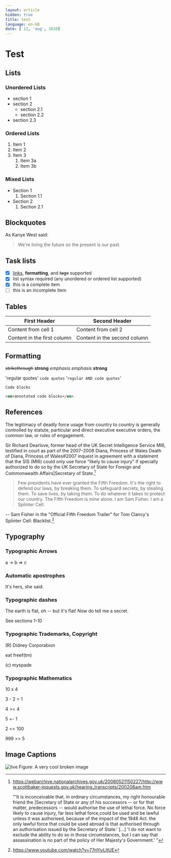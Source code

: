 ---
layout: article
hidden: true
title: test
language: en-GB
date: [ 12, 'aug', 2020]
---

# Test

## Lists

### Unordered Lists

* section 1
* section 2
  * section 2.1
  * section 2.2
* section 2.3

### Ordered Lists

1. Item 1
1. Item 2
1. Item 3
   1. Item 3a
   1. Item 3b

### Mixed Lists

* Section 1
  1. Section 1.1
* Section 2
  1. Section 2.1

## Blockquotes

As Kanye West said:

> We're living the future so
> the present is our past.

## Task lists

- [x] [links](), **formatting**, and <del>tags</del> supported
- [x] list syntax required (any unordered or ordered list supported)
- [x] this is a complete item
- [ ] this is an incomplete item

## Tables

First Header | Second Header
------------ | -------------
Content from cell 1 | Content from cell 2
Content in the first column | Content in the second column

## Formatting

~~strikethrough~~ **strong** *emphasis* _emphasis_ __strong__

'regular quotes' `code quotes` '`regular AND code quotes`'

```
Code blocks
```

```HTML
<em>annotated code blocks</em>
```

## References

The legitimacy of deadly force usage from country to country is generally controlled by statute, particular and direct executive executive orders, the common law, or rules of engagement.

Sir Richard Dearlove, former head of the UK Secret Intelligence Service MI6, testified in court as part of the 2007–2008 Diana, Princess of Wales Death of Diana, Princess of Wales#2007 inquest in agreement with a statement that the SIS (MI6) could only use force "likely to cause injury" if specially authorized to do so by the UK Secretary of State for Foreign and Commonwealth Affairs|Secretary of State.[^1]

[^1]:
    https://webarchive.nationalarchives.gov.uk/20080521150227/http://www.scottbaker-inquests.gov.uk/hearing_transcripts/200208am.htm 

    "'It is inconceivable that, in ordinary circumstances, my right honourable friend the |Secretary of State or any of his successors -- or for that matter, predecessors -- would authorise the use of lethal force. No force likely to cause injury, far less lethal force,could be used and be lawful unless it was authorised, because of the impact of the 1948 Act. the only lawful force that could be used abroad is that authorised through an authorisation issued by the Secretary of State.' [...] 'I do not want to exclude the ability to do so in those circumstances, but I can say that assassination is no part of the policy of Her Majesty's Government.' "

> Few presidents have ever granted the Fifth Freedom. It's the right to defend our laws, by breaking them. To safeguard secrets, by stealing them. To save lives, by taking them. To do whatever it takes to protect our country. The Fifth Freedom is mine alone. I am Sam Fisher. I am a Splinter Cell.

-- Sam Fisher in the "Official Fifth Freedom Trailer" for Tom Clancy's Splinter Cell: Blacklist.[^2]

## Typography

### Typographic Arrows

a -> b => c

### Automatic apostrophes

It's hers, she said. 

### Typographic dashes

The earth is flat, oh -- but it's flat! Now do tell me a secret.

See sections 1-10

### Typographic Trademarks, Copyright

(R) Didney Corporabion

eat freef(tm)

(c) myspade

### Typographic Mathematics

10 x 4

3 - 2 = 1

4 >= 4

5 +- 1

2 << 100

999 >> 5

## Image Captions

![live]()
Figure: A very cool broken image


[^2]: https://www.youtube.com/watch?v=77nYiyLItUE

